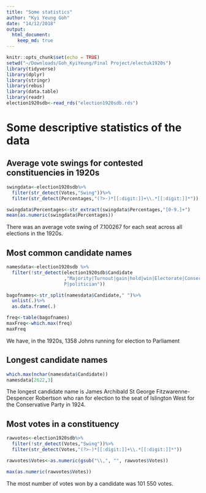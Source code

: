 ```yaml
---
title: "Some statistics"
author: "Kyi Yeung Goh"
date: "14/12/2018"
output:
  html_document:
    keep_md: true
---
```


```r
knitr::opts_chunk$set(echo = TRUE)
setwd("~/Downloads/Goh_KyiYeung/Final Project/electuk1920s")
library(tidyverse)
library(dplyr)
library(stringr)
library(rebus)
library(data.table)
library(readr)
election1920sdb<-read_rds("election1920sdb.rds")
```

# Some descriptive statistics of the data
## Average vote swings for contested constituencies in 1920s
```r
swingdata<-election1920sdb%>%
  filter(str_detect(Votes,"Swing"))%>%
  filter(str_detect(Percentages,"(?>-)*[[:digit:]]+\\.*[[:digit:]]*"))

swingdata$Percentages<-str_extract(swingdata$Percentages,"[0-9.]+")
mean(as.numeric(swingdata$Percentages))
```
There was an average vote swing of 7.100267 for each seat across all elections in the 1920s.

## Most common candidate names
```r
namesdata<-election1920sdb %>%
  filter(!str_detect(election1920sdb$Candidate
                     ,"Majority|Turnout|gain|hold|win|Electorate|Conservative|Labour|Liberal|
                     P|politician"))

bagofnames<-str_split(namesdata$Candidate," ")%>%
  unlist(.)%>%
  as.data.frame(.)

freq<-table(bagofnames)
maxFreq<-which.max(freq)
maxFreq
```
We have, in the 1920s, 1358 Johns running for election to Parliament

## Longest candidate names
```r
which.max(nchar(namesdata$Candidate))
namesdata[2622,3]

```
The longest candidate name is James Archibald St George Fitzwarenne-Despencer Robertson who ran for election to the seat of Islington West for the Conservative Party in 1924.

## Most votes in a constituency
```r
rawvotes<-election1920sdb%>%
  filter(!str_detect(Votes,"Swing"))%>%
  filter(str_detect(Votes,"(?>-)*[[:digit:]]+\\.*[[:digit:]]*"))

rawvotes$Votes<-as.numeric(gsub("\\,", "", rawvotes$Votes))

max(as.numeric(rawvotes$Votes))
```
The most number of votes won by a candidate was 101 550 votes.
